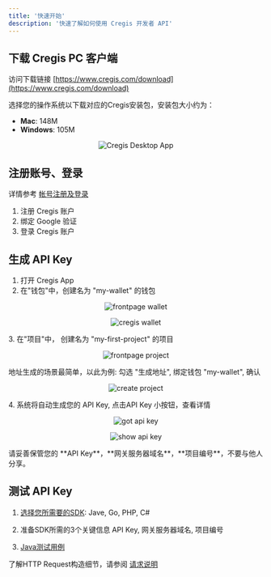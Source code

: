 ```yaml
---
title: '快速开始'
description: '快速了解如何使用 Cregis 开发者 API'
---
```


## 下载 Cregis PC 客户端

访问下载链接 [https://www.cregis.com/download](https://www.cregis.com/download)

选择您的操作系统以下载对应的Cregis安装包，安装包大小约为：
- **Mac**: 148M
- **Windows**: 105M

<p align="center">
    <img
        src="/images/cregis-desktop.avif"
        alt="Cregis Desktop App" width="auto" height="auto"
    />
</p>

## 注册账号、登录

详情参考 [帐号注册及登录](https://support.cregis.com/cregis-wallet-guide/zh-cn/xin-shou-ru-men/zhang-hao-zhu-ce-ji-deng-lu)
1. 注册 Cregis 账户
2. 绑定 Google 验证
3. 登录 Cregis 账户

## 生成 API Key
1. 打开 Cregis App
2. 在"钱包"中，创建名为 "my-wallet" 的钱包
<p align="center">
    <img
        src="/images/frontpage-wallet.jpg"
        alt="frontpage wallet" width="auto" height="auto"
    />
</p>
<p align="center">
    <img
        src="/images/create-wallet.png"
        alt="cregis wallet" width="auto" height="auto"
    />
</p>
3. 在"项目"中， 创建名为 "my-first-project" 的项目
<p align="center">
    <img
        src="/images/frontpage-project.jpg"
        alt="frontpage project" width="auto" height="auto"
    />
</p>
地址生成的场景最简单，以此为例:
勾选 "生成地址", 绑定钱包 "my-wallet", 确认
<p align="center">
    <img
        src="/images/create-project.png"
        alt="create project" width="auto" height="auto"
    />
</p>
4. 系统将自动生成您的 API Key, 点击API Key 小按钮，查看详情
<p align="center">
    <img
        src="/images/got-api-key.jpg"
        alt="got api key" width="auto" height="auto"
    />
</p>
<p align="center">
    <img
        src="/images/show-api-key.png"
        alt="show api key" width="auto" height="auto"
    />
</p>
请妥善保管您的 **API Key**，**网关服务器域名**，**项目编号**，不要与他人分享。

## 测试 API Key

1. [选择您所需要的SDK](/sdk-tool/sdk): Jave, Go, PHP, C#

2. 准备SDK所需的3个关键信息
API Key, 网关服务器域名, 项目编号

3. [Java测试用例](https://github.com/0xcregis/cregis-java-sdk/blob/master/cregis-sdk-core/src/test/java/com/cregis/core/HutoolClientTest.java)

了解HTTP Request构造细节，请参阅 [请求说明](/api-reference/request)
